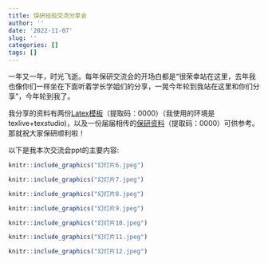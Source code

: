 ```yaml
---
title: 保研经验交流分享会
author: ''
date: '2022-11-07'
slug: ''
categories: []
tags: []
---
```

一年又一年，时光飞逝。每年保研交流会的开场白都是“很荣幸站在这里，去年我也像你们一样坐在下面听着学长学姐们的分享，一晃今年轮到我站在这里和你们分享”，今年轮到我了。

我分享的资料有两份[Latex模板](https://pan.baidu.com/s/1hNlgzgM5P4BKW82zYUfYfg?pwd=0000)（提取码：0000）（我使用的环境是texlive+texstudio)，以及一份届届相传的[保研资料](https://pan.baidu.com/s/1g-ilhdpG_o72P0yFpODChw?pwd=0000)（提取码：0000）可供参考。那就祝大家保研顺利啦！

以下是我本次交流会ppt的主要内容:
```r
knitr::include_graphics("幻灯片6.jpeg")
```
```r
knitr::include_graphics("幻灯片7.jpeg")
```
```r
knitr::include_graphics("幻灯片8.jpeg")
```
```r
knitr::include_graphics("幻灯片9.jpeg")
```
```r
knitr::include_graphics("幻灯片10.jpeg")
```
```r
knitr::include_graphics("幻灯片11.jpeg")
```
```r
knitr::include_graphics("幻灯片12.jpeg")
```


